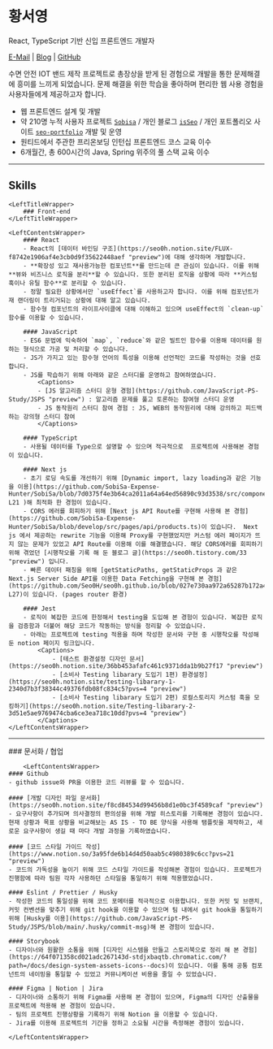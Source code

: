 
<h1 className='my-3 print:m-0'>황서영</h1>

<span className='lead *:my-5'>React, TypeScript 기반 신입 프론트엔드 개발자</span>

[E-Mail](mailto:seo0h9@gmail.com) | [Blog](https://seo0h.github.io/) | [GitHub](https://github.com/Seo0H)

수면 안전 IOT 밴드 제작 프로젝트로 총장상을 받게 된 경험으로 개발을 통한 문제해결에 흥미를 느끼게 되었습니다.
문제 해결을 위한 학습을 좋아하며 편리한 웹 사용 경험을 사용자들에게 제공하고자 합니다.

- 웹 프론트엔드 설계 및 개발
- 약 210명 누적 사용자 프로젝트 [`Sobisa`](https://sobisa.vercel.app/ 'preview') / 개인 블로그 [`isSeo`](https://blog.seo0h.me/ 'preview') / 개인 포트폴리오 사이트 [`seo-portfolio`](https://portfolio.seo0h.me/ 'preview') 개발 및 운영
- 원티드에서 주관한 프리온보딩 인턴십 프론트엔드 코스 교육 이수
- 6개월간, 총 600시간의 Java, Spring 위주의 풀 스택 교육 이수

---

<h2 className='print:mb-4'>Skills</h2>

<div className='md:grid md:grid-cols-[8rem_1fr] grid-rows-1 print:block'>

    <LeftTitleWrapper>
        ### Front-end
    </LeftTitleWrapper>

    <LeftContentsWrapper>
        #### React
        - React의 [데이터 바인딩 구조](https://seo0h.notion.site/FLUX-f8742e1906af4e3cb0d9f35622448aef "preview")에 대해 생각하며 개발합니다.
        - **확장성 있고 재사용가능한 컴포넌트**를 만드는데 큰 관심이 있습니다. 이를 위해 **뷰와 비즈니스 로직을 분리**할 수 있습니다. 또한 분리된 로직을 상황에 따라 **커스텀 훅이나 유틸 함수**로 분리할 수 있습니다.
        - 정말 필요한 상황에서만 `useEffect`를 사용하고자 합니다. 이를 위해 컴포넌트가 재 랜더링이 트리거되는 상황에 대해 알고 있습니다.
        - 함수형 컴포넌트의 라이프사이클에 대해 이해하고 있으며 useEffect의 `clean-up` 함수를 이용할 수 있습니다.

        #### JavaScript
        - ES6 문법에 익숙하여 `map`, `reduce`와 같은 빌트인 함수를 이용해 데이터를 원하는 형식으로 가공 및 처리할 수 있습니다.
        - JS가 가지고 있는 함수형 언어의 특성을 이용해 선언적인 코드를 작성하는 것을 선호합니다.
        - JS를 학습하기 위해 아래와 같은 스터디를 운영하고 참여하였습니다.
            <Captions>
            - [JS 알고리즘 스터디 운형 경험](https://github.com/JavaScript-PS-Study/JSPS "preview") : 알고리즘 문제를 풀고 토론하는 참여형 스터디 운영
            - JS 동작원리 스터디 참여 경험 : JS, WEB의 동작원리에 대해 강의하고 피드백하는 강의형 스터디 참여
            </Captions>

        #### TypeScript
        - 사용될 데이터를 Type으로 설명할 수 있으며 적극적으로  프로젝트에 사용해본 경험이 있습니다.

        #### Next js
        - 초기 로딩 속도를 개선하기 위해 [Dynamic import, lazy loading과 같은 기능을 이용](https://github.com/SobiSa-Expense-Hunter/SobiSa/blob/7d0375f4e3b64ca2011a64a64ed56890c93d3538/src/components/list/index.tsx#L20-L21 )해 최적화 한 경험이 있습니다.
        - CORS 에러를 회피하기 위해 [Next js API Route를 구현해 사용해 본 경험](https://github.com/SobiSa-Expense-Hunter/SobiSa/blob/develop/src/pages/api/products.ts)이 있습니다.  Next js 에서 제공하는 rewrite 기능을 이용해 Proxy를 구현했었지만 커스텀 에러 페이지가 뜨지 않는 문제가 있었고 API Route를 이용해 이를 해결했습니다. 해당 CORS에러를 회피하기 위해 겪었던 [시행착오를 기록 해 둔 블로그 글](https://seo0h.tistory.com/33 "preview") 입니다.
        - 빠른 데이터 패칭을 위해 [getStaticPaths, getStaticProps 과 같은 Next.js Server Side API를 이용한 Data Fetching을 구현해 본 경험](https://github.com/Seo0H/seo0h.github.io/blob/027e730aa972a65287b172a4deb08aa4b8b73dea/src/pages/index.tsx#L16-L27)이 있습니다. (pages router 환경)

        #### Jest
        - 로직이 복잡한 코드에 한정해서 testing을 도입해 본 경험이 있습니다. 복잡한 로직을 검증함과 더불어 해당 코드가 작동하는 방식을 정리할 수 있었습니다.
        - 아래는 프로젝트에 testing 적용을 하며 작성한 문서와 구현 중 시행착오를 작성해 둔 notion 페이지 링크입니다.
            <Captions>
                - [테스트 환경설정 디자인 문서](https://seo0h.notion.site/36bb453afafc461c9371dda1b9b27f17 "preview")
                - [소비사 Testing libarary 도입기 1편) 환경설정](https://seo0h.notion.site/testing-libarary-1-2340d7b3f38344c49376fdb08fc834c5?pvs=4 "preview")
                - [소비사 Testing libarary 도입기 2편) 로컬스토리지 커스텀 훅을 모킹하기](https://seo0h.notion.site/Testing-libarary-2-3d51e5ae9769474cba6ce3ea718c10dd?pvs=4 "preview")
            </Captions>
    </LeftContentsWrapper>

</div>

---

<div className='md:grid md:grid-cols-[8rem_1fr] grid-rows-1 print:block'>
    <LeftTitleWrapper>
        ### 문서화 / 협업
    </LeftTitleWrapper>

        <LeftContentsWrapper>
    #### Github
    - github issue와 PR을 이용한 코드 리뷰를 할 수 있습니다.

    #### [개발 디자인 파일 문서화](https://seo0h.notion.site/f8cd84534d99456b8d1e0bc3f4589caf "preview")
    - 요구사항이 추가되며 의사결정의 편의성을 위해 개발 히스토리를 기록해본 경험이 있습니다. 현재 상황과 목표 상황을 비교해보는 AS IS - TO BE 양식을 사용해 탬플릿을 제작하고, 새로운 요구사항이 생길 때 마다 개발 과정을 기록하였습니다.

    #### [코드 스타일 가이드 작성](https://www.notion.so/3a95fde6b14d4d50aab5c4980389c6cc?pvs=21 "preview")
    - 코드의 가독성을 높이기 위해 코드 스타일 가이드를 작성해본 경험이 있습니다. 프로젝트가 진행함에 따라 팀원 각자 사용하던 스타일을 통일하기 위해 적용했었습니다.

    #### Eslint / Prettier / Husky
    - 작성한 코드의 통일성을 위해 코드 포메터를 적극적으로 이용합니다. 또한 커밋 및 브랜치, 커밋 컨벤션을 맞추기 위해 git hook을 이용할 수 있으며 팀 내에서 git hook을 통일하기 위해 [Husky를 이용](https://github.com/JavaScript-PS-Study/JSPS/blob/main/.husky/commit-msg)해 본 경험이 있습니다.

    #### Storybook
    - 디자이너와 원활한 소통을 위해 [디자인 시스템을 만들고 스토리북으로 정리 해 본 경험](https://64f071358cd021adc267143d-stdjxbaqtb.chromatic.com/?path=/docs/design-system-assets-icons--docs)이 있습니다. 이를 통해 공통 컴포넌트의 네이밍을 통일할 수 있었고 커뮤니케이션 비용을 줄일 수 있었습니다.

    #### Figma | Notion | Jira
    - 디자이너와 소통하기 위해 Figma를 사용해 본 경험이 있으며, Figma의 디자인 산출물을 프로젝트에 적용해 본 경험이 있습니다.
    - 팀의 프로젝트 진행상황을 기록하기 위해 Notion 을 이용할 수 있습니다.
    - Jira를 이용해 프로젝트의 기간을 정하고 소요될 시간을 측정해본 경험이 있습니다.

    </LeftContentsWrapper>

</div>
